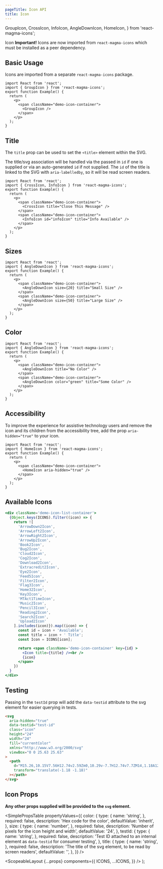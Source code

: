 ```yaml
---
pageTitle: Icon API
title: Icon
---
```


  GroupIcon,
  CrossIcon,
  InfoIcon,
  AngleDownIcon,
  HomeIcon,
} from 'react-magma-icons';

<DocsHeading type="api">Icon</DocsHeading>
<Alert variant="warning">
  <strong>Important!</strong> Icons are now imported from `react-magma-icons`
  which must be installed as a peer dependency.
</Alert>

## Basic Usage

Icons are imported from a separate `react-magma-icons` package.

```tsx codesandbox=magma
import React from 'react';
import { GroupIcon } from 'react-magma-icons';
export function Example() {
  return (
    <p>
      <span className="demo-icon-container">
        <GroupIcon />
      </span>
    </p>
  );
}
```

## Title

The `title` prop can be used to set the `<title>` element within the SVG.

The title/svg association will be handled via the passed in `id` if one is supplied or via an auto-generated `id` if not supplied. The `id` of the title is linked to the SVG with `aria-labelledby`,
so it will be read screen readers.

```tsx codesandbox=magma
import React from 'react';
import { CrossIcon, InfoIcon } from 'react-magma-icons';
export function Example() {
  return (
    <p>
      <span className="demo-icon-container">
        <CrossIcon title="Close This Message" />
      </span>
      <span className="demo-icon-container">
        <InfoIcon id="infoIcon" title="Info Available" />
      </span>
    </p>
  );
}
```

## Sizes

```tsx codesandbox=magma
import React from 'react';
import { AngleDownIcon } from 'react-magma-icons';
export function Example() {
  return (
    <p>
      <span className="demo-icon-container">
        <AngleDownIcon size={20} title="Small Size" />
      </span>
      <span className="demo-icon-container">
        <AngleDownIcon size={50} title="Large Size" />
      </span>
    </p>
  );
}
```

## Color

```tsx codesandbox=magma
import React from 'react';
import { AngleDownIcon } from 'react-magma-icons';
export function Example() {
  return (
    <p>
      <span className="demo-icon-container">
        <AngleDownIcon title="No Color" />
      </span>
      <span className="demo-icon-container">
        <AngleDownIcon color="green" title="Some Color" />
      </span>
    </p>
  );
}
```

## Accessibility

To improve the experience for assistive technology users and remove the icon and its children from the accessibility tree, add the prop `aria-hidden="true"` to your icon.

```tsx codesandbox=magma
import React from 'react';
import { HomeIcon } from 'react-magma-icons';
export function Example() {
  return (
    <p>
      <span className="demo-icon-container">
        <HomeIcon aria-hidden="true" />
      </span>
    </p>
  );
}
```

## Available Icons

```.jsx hideCode
<div className='demo-icon-list-container'>
  {Object.keys(ICONS).filter((icon) => {
    return ![
      'ArrowDown2Icon',
      'ArrowLeft2Icon',
      'ArrowRight2Icon',
      'ArrowUp2Icon',
      'Book2Icon',
      'Bug2Icon',
      'Cloud2Icon',
      'Cog2Icon',
      'Download2Icon',
      'Extracredit2Icon',
      'Eye2Icon',
      'Feed5Icon',
      'Filter2Icon',
      'Flag3Icon',
      'Home32Icon',
      'Key3Icon',
      'MTAct1TimeIcon',
      'Music2Icon',
      'Pencil3Icon',
      'Reading2Icon',
      'Search2Icon',
      'Upload2Icon'
    ].includes(icon)}).map((icon) => {
      const id = icon + 'Available';
      const title = icon + ' Title';
      const Icon = ICONS[icon];

      return <span className='demo-icon-container' key={id} >
        <Icon title={title} /><br />
        {icon}
      </span>
    })
  }
</div>
```

## Testing

Passing in the `testId` prop will add the `data-testid` attribute to the svg element for easier querying in tests.

```html
<svg
  aria-hidden="true"
  data-testid="test-id"
  class="icon"
  height="24"
  width="24"
  fill="currentColor"
  xmlns="http://www.w3.org/2000/svg"
  viewBox="0 0 25.63 25.63"
>
  <path
    d="M15.26,10.15V7.56H12.74v2.59Zm0,10.29v-7.7H12.74v7.7ZM14,1.18A12.82,12.82,0,1,1,1.18,14,12.79,12.79,0,0,1,14,1.18Z"
    transform="translate(-1.18 -1.18)"
  ></path>
</svg>
```

## Icon Props

**Any other props supplied will be provided to the `svg` element.**

<SimplePropsTable
  propertyValues={{
    color: {
      type: {
        name: 'string',
      },
      required: false,
      description: 'Hex code for the color',
      defaultValue: 'inherit',
    },
    size: {
      type: {
        name: 'number',
      },
      required: false,
      description: 'Number of pixels for the icon height and width',
      defaultValue: '24',
    },
    testId: {
      type: {
        name: 'string',
      },
      required: false,
      description:
        'Test ID attached to an internal element as `data-testid` for consumer testing',
    },
    title: {
      type: {
        name: 'string',
      },
      required: false,
      description: 'The title of the svg element, to be read by screen readers',
      defaultValue: '',
    },
  }}
/>

  <ScopeableLayout
    {...props}
    components={{
      ICONS,
      ...ICONS,
    }}
  />
);
